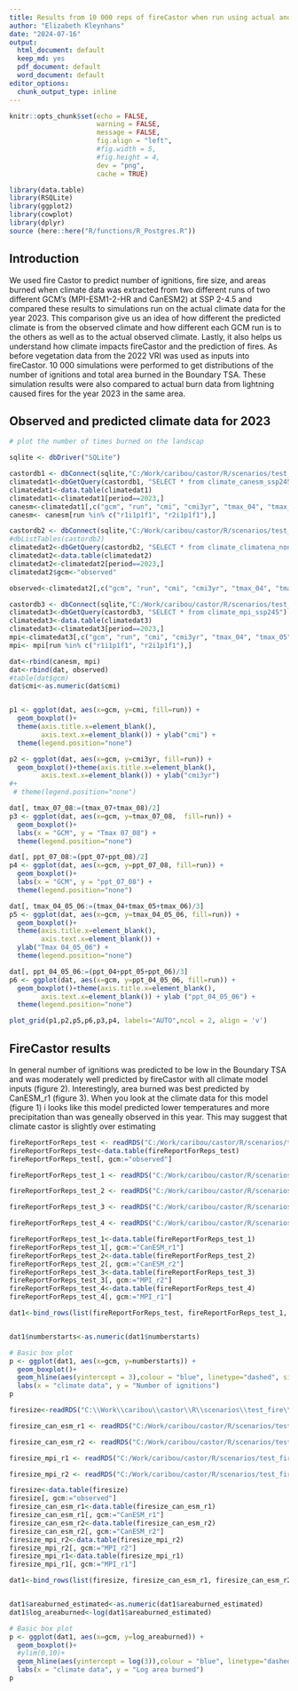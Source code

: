 ```yaml
---
title: Results from 10 000 reps of fireCastor when run using actual and predicted climate for the year 2023 in the Boundary TSA
author: "Elizabeth Kleynhans"
date: "2024-07-16"
output:
  html_document: default
  keep_md: yes
  pdf_document: default
  word_document: default
editor_options:
  chunk_output_type: inline
---
```


```r
knitr::opts_chunk$set(echo = FALSE,
                      warning = FALSE,
                      message = FALSE,
                      fig.align = "left",
                      #fig.width = 5, 
                      #fig.height = 4, 
                      dev = "png",
                      cache = TRUE)
```


```r

library(data.table)
library(RSQLite)
library(ggplot2)
library(cowplot)
library(dplyr)
source (here::here("R/functions/R_Postgres.R"))
```

## Introduction
We used fire Castor to predict number of ignitions, fire size, and areas burned when climate data was extracted from two different runs of two different GCM's (MPI-ESM1-2-HR and CanESM2) at SSP 2-4.5 and compared these results to simulations run on the actual climate data for the year 2023. This comparison give us an idea of how different the predicted climate is from the observed climate and how different each GCM run is to the others as well as to the actual observed climate. Lastly, it also helps us understand how climate impacts fireCastor and the prediction of fires. As before vegetation data from the 2022 VRI was used as inputs into fireCastor. 10 000 simulations were performed to get distributions of the number of ignitions and total area burned in the Boundary TSA. These simulation results were also compared to actual burn data from lightning caused fires for the year 2023 in the same area. 

## Observed and predicted climate data for 2023


```r
# plot the number of times burned on the landscap

sqlite <- dbDriver("SQLite")

castordb1 <- dbConnect(sqlite,"C:/Work/caribou/castor/R/scenarios/test_fire/boundary_climate_canesm_ssp245_r1_2023_castordb.sqlite")
climatedat1<-dbGetQuery(castordb1, "SELECT * from climate_canesm_ssp245")
climatedat1<-data.table(climatedat1)
climatedat1<-climatedat1[period==2023,]
canesm<-climatedat1[,c("gcm", "run", "cmi", "cmi3yr", "tmax_04", "tmax_05", "tmax_06", "tmax_07", "tmax_08", "ppt_04", "ppt_05", "ppt_06","ppt_07", "ppt_08")]
canesm<- canesm[run %in% c("r1i1p1f1", "r2i1p1f1"),]

castordb2 <- dbConnect(sqlite,"C:/Work/caribou/castor/R/scenarios/test_fire/boundary_tsa_fire_test_12July24_castordb.sqlite")
#dbListTables(castordb2)
climatedat2<-dbGetQuery(castordb2, "SELECT * from climate_climatena_none")
climatedat2<-data.table(climatedat2)
climatedat2<-climatedat2[period==2023,]
climatedat2$gcm<-"observed"

observed<-climatedat2[,c("gcm", "run", "cmi", "cmi3yr", "tmax_04", "tmax_05", "tmax_06", "tmax_07", "tmax_08", "ppt_04", "ppt_05", "ppt_06","ppt_07", "ppt_08")]

castordb3 <- dbConnect(sqlite,"C:/Work/caribou/castor/R/scenarios/test_fire/boundary_climate_mpi_ssp245_r2_2023_castordb.sqlite")
climatedat3<-dbGetQuery(castordb3, "SELECT * from climate_mpi_ssp245")
climatedat3<-data.table(climatedat3)
climatedat3<-climatedat3[period==2023,]
mpi<-climatedat3[,c("gcm", "run", "cmi", "cmi3yr", "tmax_04", "tmax_05", "tmax_06", "tmax_07", "tmax_08", "ppt_04", "ppt_05", "ppt_06","ppt_07", "ppt_08")]
mpi<- mpi[run %in% c("r1i1p1f1", "r2i1p1f1"),]

dat<-rbind(canesm, mpi)
dat<-rbind(dat, observed)
#table(dat$gcm)
dat$cmi<-as.numeric(dat$cmi)


p1 <- ggplot(dat, aes(x=gcm, y=cmi, fill=run)) + 
  geom_boxplot()+
  theme(axis.title.x=element_blank(),
        axis.text.x=element_blank()) + ylab("cmi") +
  theme(legend.position="none")

p2 <- ggplot(dat, aes(x=gcm, y=cmi3yr, fill=run)) + 
  geom_boxplot()+theme(axis.title.x=element_blank(),
        axis.text.x=element_blank()) + ylab("cmi3yr") 
#+
 # theme(legend.position="none")

dat[, tmax_07_08:=(tmax_07+tmax_08)/2]
p3 <- ggplot(dat, aes(x=gcm, y=tmax_07_08,  fill=run)) + 
  geom_boxplot()+
  labs(x = "GCM", y = "Tmax 07_08") +
  theme(legend.position="none")

dat[, ppt_07_08:=(ppt_07+ppt_08)/2]
p4 <- ggplot(dat, aes(x=gcm, y=ppt_07_08, fill=run)) + 
  geom_boxplot()+
  labs(x = "GCM", y = "ppt_07_08") +
  theme(legend.position="none")

dat[, tmax_04_05_06:=(tmax_04+tmax_05+tmax_06)/3]
p5 <- ggplot(dat, aes(x=gcm, y=tmax_04_05_06, fill=run)) + 
  geom_boxplot()+
  theme(axis.title.x=element_blank(),
        axis.text.x=element_blank()) +
  ylab("Tmax 04_05_06") +
  theme(legend.position="none")

dat[, ppt_04_05_06:=(ppt_04+ppt_05+ppt_06)/3]
p6 <- ggplot(dat, aes(x=gcm, y=ppt_04_05_06, fill=run)) + 
  geom_boxplot()+theme(axis.title.x=element_blank(),
        axis.text.x=element_blank()) + ylab ("ppt_04_05_06") +
  theme(legend.position="none")

plot_grid(p1,p2,p5,p6,p3,p4, labels="AUTO",ncol = 2, align = 'v')


```



## FireCastor results

In general number of ignitions was predicted to be low in the Boundary TSA and was moderately well predicted by fireCastor with all climate model inputs (figure 2). Interestingly, area burned was best predicted by CanESM_r1 (figure 3). When you look at the climate data for this model (figure 1) i looks like this model predicted lower temperatures and more precipitation than was geneally observed in this year. This may suggest that climate castor is slightly over estimating 

```r
fireReportForReps_test <- readRDS("C:/Work/caribou/castor/R/scenarios/test_fire/outputs/fireReportForReps_test_1.rds")
fireReportForReps_test<-data.table(fireReportForReps_test)
fireReportForReps_test[, gcm:="observed"]

fireReportForReps_test_1 <- readRDS("C:/Work/caribou/castor/R/scenarios/test_fire/CanESM_ssp245_boundaryTSA/outputs/fireReportForReps_CanESM_ssp245_r1i1p1f1_1.rds")

fireReportForReps_test_2 <- readRDS("C:/Work/caribou/castor/R/scenarios/test_fire/CanESM_ssp245_boundaryTSA/outputs/fireReportForReps_CanESM_ssp245_r2i1p1f1_1.rds")

fireReportForReps_test_3 <- readRDS("C:/Work/caribou/castor/R/scenarios/test_fire/mpi_ssp245_boundaryTSA/outputs/fireReportForReps_MPI_ssp245_r2i1p1f1_1.rds")

fireReportForReps_test_4 <- readRDS("C:/Work/caribou/castor/R/scenarios/test_fire/mpi_ssp245_boundaryTSA/outputs/fireReportForReps_MPI_ssp245_r1i1p1f1_1.rds")

fireReportForReps_test_1<-data.table(fireReportForReps_test_1)
fireReportForReps_test_1[, gcm:="CanESM_r1"]
fireReportForReps_test_2<-data.table(fireReportForReps_test_2)
fireReportForReps_test_2[, gcm:="CanESM_r2"]
fireReportForReps_test_3<-data.table(fireReportForReps_test_3)
fireReportForReps_test_3[, gcm:="MPI_r2"]
fireReportForReps_test_4<-data.table(fireReportForReps_test_4)
fireReportForReps_test_4[, gcm:="MPI_r1"]

dat1<-bind_rows(list(fireReportForReps_test, fireReportForReps_test_1, fireReportForReps_test_2, fireReportForReps_test_3, fireReportForReps_test_4))


dat1$numberstarts<-as.numeric(dat1$numberstarts)

# Basic box plot
p <- ggplot(dat1, aes(x=gcm, y=numberstarts)) + 
  geom_boxplot()+
  geom_hline(aes(yintercept = 3),colour = "blue", linetype="dashed", size=0.5) +
  labs(x = "climate data", y = "Number of ignitions")
p


```

```r
firesize<-readRDS("C:\\Work\\caribou\\castor\\R\\scenarios\\test_fire\\outputs\\perFireReportForReps_test_1.rds")

firesize_can_esm_r1 <- readRDS("C:/Work/caribou/castor/R/scenarios/test_fire/CanESM_ssp245_boundaryTSA/outputs/perFireReportForReps_CanESM_ssp245_r1i1p1f1_1.rds")

firesize_can_esm_r2 <- readRDS("C:/Work/caribou/castor/R/scenarios/test_fire/CanESM_ssp245_boundaryTSA/outputs/perFireReportForReps_CanESM_ssp245_r2i1p1f1_1.rds")

firesize_mpi_r1 <- readRDS("C:/Work/caribou/castor/R/scenarios/test_fire/mpi_ssp245_boundaryTSA/outputs/perFireReportForReps_MPI_ssp245_r1i1p1f1_1.rds")

firesize_mpi_r2 <- readRDS("C:/Work/caribou/castor/R/scenarios/test_fire/mpi_ssp245_boundaryTSA/outputs/perFireReportForReps_MPI_ssp245_r2i1p1f1_1.rds")

firesize<-data.table(firesize)
firesize[, gcm:="observed"]
firesize_can_esm_r1<-data.table(firesize_can_esm_r1)
firesize_can_esm_r1[, gcm:="CanESM_r1"]
firesize_can_esm_r2<-data.table(firesize_can_esm_r2)
firesize_can_esm_r2[, gcm:="CanESM_r2"]
firesize_mpi_r2<-data.table(firesize_mpi_r2)
firesize_mpi_r2[, gcm:="MPI_r2"]
firesize_mpi_r1<-data.table(firesize_mpi_r1)
firesize_mpi_r1[, gcm:="MPI_r1"]

dat1<-bind_rows(list(firesize, firesize_can_esm_r1, firesize_can_esm_r2, firesize_mpi_r2, firesize_mpi_r1))


dat1$areaburned_estimated<-as.numeric(dat1$areaburned_estimated)
dat1$log_areaburned<-log(dat1$areaburned_estimated)

# Basic box plot
p <- ggplot(dat1, aes(x=gcm, y=log_areaburned)) + 
  geom_boxplot()+
  #ylim(0,10)+
  geom_hline(aes(yintercept = log(3)),colour = "blue", linetype="dashed", size=0.5) +
  labs(x = "climate data", y = "Log area burned")
p


```


